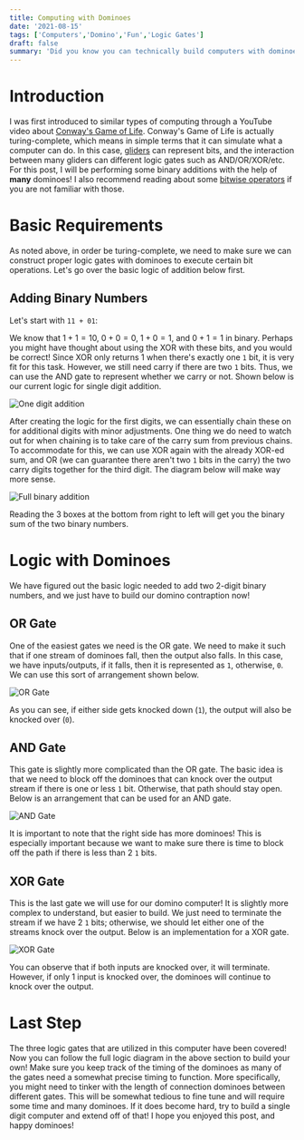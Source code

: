 ```yaml
---
title: Computing with Dominoes
date: '2021-08-15'
tags: ['Computers','Domino','Fun','Logic Gates']
draft: false
summary: 'Did you know you can technically build computers with dominoes?! Read more to find out how!'
---
```


# Introduction

I was first introduced to similar types of computing through a YouTube video about [Conway's Game of Life](https://en.wikipedia.org/wiki/Conway%27s_Game_of_Life). Conway's Game of Life is actually
turing-complete, which means in simple terms that it can simulate what a computer can do. In this case, [gliders](https://en.wikipedia.org/wiki/Glider_(Conway%27s_Life)) can represent bits,
and the interaction between many gliders can different logic gates such as AND/OR/XOR/etc. For
this post, I will be performing some binary additions with the help of **many** dominoes! I also recommend reading about some [bitwise operators](https://en.wikipedia.org/wiki/Bitwise_operation) if
you are not familiar with those.

# Basic Requirements

As noted above, in order be turing-complete, we need to make sure we can construct proper logic gates with dominoes to execute certain bit operations. Let's
go over the basic logic of addition below first.

## Adding Binary Numbers

Let's start with `11 + 01`:

We know that $1 + 1 = 10$, $0 + 0 = 0$, $1 + 0 = 1$, and $0 + 1 = 1$ in binary. Perhaps you might have thought about using the XOR with these bits, and you would be correct!
Since XOR only returns 1 when there's exactly one `1` bit, it is very fit for this task. However, we still need carry if there are two `1` bits. Thus, we can use the AND gate to
represent whether we carry or not. Shown below is our current logic for single digit addition.

![One digit addition](/static/images/oneadd.svg)

After creating the logic for the first digits, we can essentially chain these on for additional digits with minor adjustments.
One thing we do need to watch out for when chaining is to take care of the carry sum from previous chains.
To accommodate for this, we can use XOR again with the already XOR-ed sum, and OR (we can guarantee there aren't two `1` bits in the carry) the two carry digits together for the third digit.
The diagram below will make way more sense.

![Full binary addition](/static/images/fulladd.svg)

Reading the 3 boxes at the bottom from right to left will get you the binary sum of the two binary numbers.

# Logic with Dominoes

We have figured out the basic logic needed to add two 2-digit binary numbers, and we just have to build our domino contraption now!

## OR Gate

One of the easiest gates we need is the OR gate. We need to make it such that if one stream of dominoes fall, then the output also falls. In this case,
we have inputs/outputs, if it falls, then it is represented as `1`, otherwise, `0`.
We can use this sort of arrangement shown below.

![OR Gate](/static/images/or.svg)

As you can see, if either side gets knocked down (`1`), the output will also be knocked over (`0`).

## AND Gate

This gate is slightly more complicated than the OR gate. The basic idea is that we need to block off the dominoes that can knock over the output stream if there
is one or less `1` bit. Otherwise, that path should stay open. Below is an arrangement that can be used for an AND gate.

![AND Gate](/static/images/and.svg)

It is important to note that the right side has more dominoes! This is especially important because we want to make sure there is time to block off the path if
there is less than 2 `1` bits.

## XOR Gate

This is the last gate we will use for our domino computer! It is slightly more complex to understand, but easier to build. We just need to terminate the stream
if we have 2 `1` bits; otherwise, we should let either one of the streams knock over the output. Below is an implementation for a XOR gate.

![XOR Gate](/static/images/xor.svg)

You can observe that if both inputs are knocked over, it will terminate. However, if only 1 input is knocked over, the dominoes will continue to knock
over the output.

# Last Step

The three logic gates that are utilized in this computer have been covered! Now you can follow the full logic diagram in the above section to build your own!
Make sure you keep track of the timing of the dominoes as many of the gates need a somewhat precise timing to function. More specifically, you might need to tinker
with the length of connection dominoes between different gates. This will be somewhat tedious to fine tune and will require some time and many dominoes.
If it does become hard, try to build a single digit computer and extend off of that! I hope you enjoyed this post, and happy dominoes!